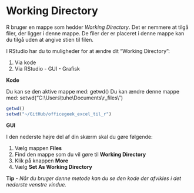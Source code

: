 # Working Directory {#workingdirectory}
R bruger en mappe som hedder *Working Directory*. Det er nemmere at tilgå filer, der ligger i denne mappe. 
De filer der er placeret i denne mappe kan du tilgå uden at angive stien til filen.

I RStudio har du to muligheder for at ændre dit "Working Directory":

1. Via kode
2. Via RStudio - GUI - Grafisk

**Kode**

Du kan se den aktive mappe med: getwd()
Du kan ændre denne mappe med: setwd("C:\\Users\\tuhe\\Documents\\r_files\\")

```r
getwd()
setwd("~/GitHub/officegeek_excel_til_r")
```

**GUI**

I den nederste højre del af din skærm skal du gøre følgende:

1. Vælg mappen **Files**
2. Find den mappe som du vil gøre til **Working Directory**
3. Klik på knappen **More**
4. Vælg **Set As Working Directory**

**Tip** - *Når du bruger denne metode kan du se den kode der afvikles i det nederste venstre vindue.*

